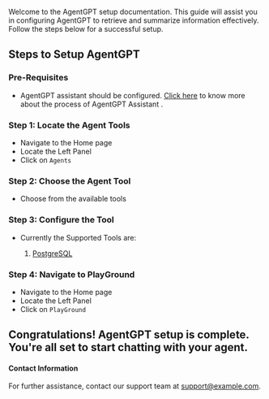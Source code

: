 Welcome to the AgentGPT setup documentation. This guide will assist you in configuring AgentGPT to retrieve and summarize information effectively. Follow the steps below for a successful setup.

## Steps to Setup AgentGPT

### Pre-Requisites
- AgentGPT assistant should be configured. [Click here](../Introduction/getting-started.mdx) to know more about the process of AgentGPT Assistant .

### Step 1: Locate the Agent Tools
- Navigate to the Home page
- Locate the Left Panel
- Click on `Agents` 

### Step 2: Choose the Agent Tool
- Choose from the available tools

### Step 3: Configure the Tool
- Currently the Supported Tools are:

   1. [PostgreSQL](../Agent-Tools/PostgreSQL.mdx)
  
### Step 4: Navigate to PlayGround 
- Navigate to the Home page
- Locate the Left Panel
- Click on `PlayGround` 

## Congratulations! AgentGPT setup is complete. You're all set to start chatting with your agent.


#### Contact Information
For further assistance, contact our support team at [support@example.com](mailto:team@nextai.co.in).